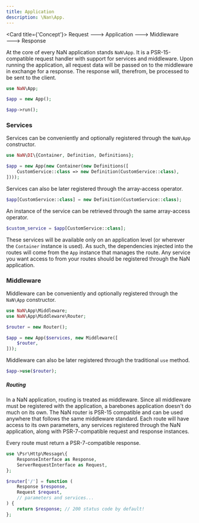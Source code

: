 ```yaml
---
title: Application
description: \Nan\App.
---
```



<Card title={'Concept'}>
	Request &#129106; Application &#129106; Middleware &#129106; Response
</Card>

At the core of every NaN application stands `NaN\App`.
It is a PSR-15-compatible request handler with support for services and middleware.
Upon running the application, all request data will be passed on to the middleware in exchange for a response.
The response will, therefrom, be processed to  be sent to the client.

```php title="index.php"
use NaN\App;

$app = new App();

$app->run();
```

### Services

Services can be conveniently and optionally registered through the `NaN\App` constructor.

```php
use NaN\DI\{Container, Definition, Definitions};

$app = new App(new Container(new Definitions([
	CustomService::class => new Definition(CustomService::class),
])));
```

Services can also be later registered through the array-access operator.

```php
$app[CustomService::class] = new Definition(CustomService::class);
```

An instance of the service can be retrieved through the same array-access operator.

```php
$custom_service = $app[CustomService::class];
```

These services will be available only on an application level (or wherever the `Container` instance is used).
As such, the dependencies injected into the routes will come from the `App` instance that manages the route.
Any service you want access to from your routes should be registered through the NaN application.

### Middleware

Middleware can be conveniently and optionally registered through the `NaN\App` constructor.

```php
use NaN\App\Middleware;
use NaN\App\Middleware\Router;

$router = new Router();

$app = new App($services, new Middleware([
	$router,
]));
```

Middleware can also be later registered through the traditional `use` method.

```php
$app->use($router);
```

##### Routing

In a NaN application, routing is treated as middleware.
Since all middleware must be registered with the application, a barebones application doesn't do much on its own.
The NaN router is PSR-15 compatible and can be used anywhere that follows the same middleware standard.
Each route will have access to its own parameters,
	any services registered through the NaN application,
	along with PSR-7-compatible request and response instances.

Every route must return a PSR-7-compatible response.

```php
use \Psr\Http\Message\{
	ResponseInterface as Response,
	ServerRequestInterface as Request,
};

$router['/'] = function (
	Response $response,
	Request $request,
	// parameters and services...
) {
	return $response; // 200 status code by default!
};
```
